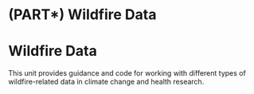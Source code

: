# (PART\*) Wildfire Data {.unnumbered .unlisted}

# **Wildfire Data** {-}

This unit provides guidance and code for working with different types of wildfire-related data in climate change and health research.



